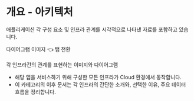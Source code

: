 
# 개요 - 아키텍처

<p className="text-lg text-gray-600 mt-2">애플리케이션 각 구성 요소 및 인프라 관계를 시각적으로 나타낸 자료를 포함하고 있습니다.</p>


<Tabs defaultValue="diagram" className="mt-8">
  <div className="flex">
  <TabsList className="border">
    <TabsTrigger className="text-[15px] font-semibold min-w-24" value="diagram">다이어그램</TabsTrigger>
    <TabsTrigger className="text-[15px] font-semibold min-w-24" value="image">이미지</TabsTrigger>
  </TabsList>
    <span className="flex items-center ml-4 text-xl font-semibold">
    👈 탭 전환
    </span>
  </div>
  <TabsContent value="image">
    <DocsImage src={dimg.architecture.image}/>
  </TabsContent>
  <TabsContent value="diagram">
    <DocsImage src={dimg.architecture.diagram}/>
  </TabsContent>
</Tabs>

<br/>
<span className="flex justify-center">각 인프라간의 관계를 표현하는 이미지와 다이어그램</span>
<br/>

  - 해당 앱을 서비스하기 위해 구성한 모든 인프라가 Cloud 환경에서 동작합니다.
  - 이 카테고리의 이후 문서는 각 인프라의 간단한 소개와, 선택한 이유, 주요 데이터 흐름을 정리합니다.